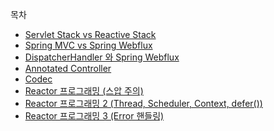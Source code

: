 목차

- [Servlet Stack vs Reactive Stack](/spring-webflux/servlet-stack-vs-reactive-stack/)
- [Spring MVC vs Spring Webflux](/spring-webflux/spring-mvc-vs-spring-webflux/)
- [DispatcherHandler 와 Spring Webflux](/spring-webflux/dispatcher-handler-communication-spring-webflux/)
- [Annotated Controller](/spring-webflux/annotated-controller/)
- [Codec](/spring-webflux/codec/)
- [Reactor 프로그래밍 (스압 주의)](/spring-webflux/reactor-programming-all/)
- [Reactor 프로그래밍 2 (Thread, Scheduler, Context, defer())](/spring-webflux/reactor-programming-all-2/)
- [Reactor 프로그래밍 3 (Error 핸들링)](/spring-webflux/reactor-programming-all-3/)



